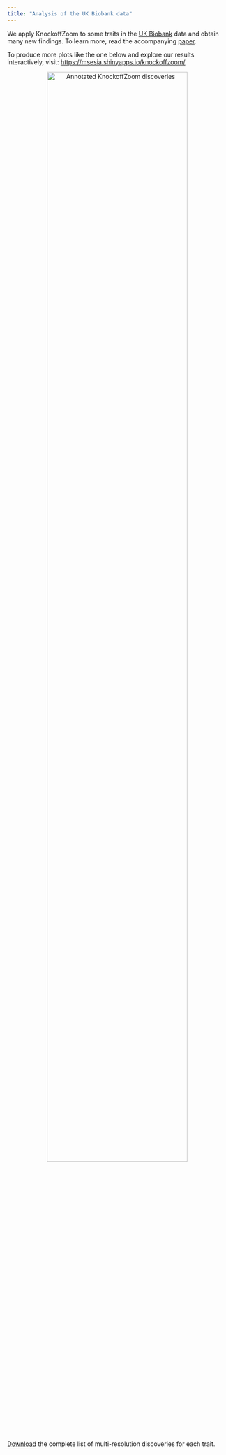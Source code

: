 ```yaml
---
title: "Analysis of the UK Biobank data"
---
```


We apply KnockoffZoom to some traits in the <a target="_blank" href="https://www.ukbiobank.ac.uk/">UK Biobank</a> data and obtain many new findings. To learn more, read the accompanying <a target="_blank" href="https://www.biorxiv.org/content/10.1101/631390v1">paper</a>.

To produce more plots like the one below and explore our results interactively, visit: <a target="_blank" href="https://msesia.shinyapps.io/knockoffzoom/">https://msesia.shinyapps.io/knockoffzoom/</a>

<p style="text-align:center;">
<img src="images/annotations.png" alt="Annotated KnockoffZoom discoveries"
	title="Annotated KnockoffZoom discoveries" width="80%" height="80%" />
</p>

<a target="_blank" href="data/ukb_discoveries.zip">Download</a> the complete list of multi-resolution discoveries for each trait.
